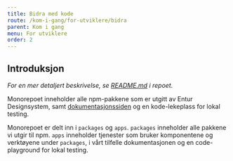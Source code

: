 ```yaml
---
title: Bidra med kode
route: /kom-i-gang/for-utviklere/bidra
parent: Kom i gang
menu: For utviklere
order: 2
---
```



## Introduksjon

_For en mer detaljert beskrivelse, se [README.md](https://bitbucket.org/enturas/design-system/src/master/README.md) i repoet._

Monorepoet inneholder alle npm-pakkene som er utgitt av Entur Designsystem, samt [dokumentasjonssiden](https://design.entur.no) og en kode-lekeplass for lokal testing.

Monorepoet er delt inn i `packages` og `apps`. `packages` inneholder alle pakkene vi utgir til npm. `apps` inneholder tjenester som bruker komponentene og verktøyene under `packages`, i vårt tilfelle dokumentasjonen og en code-playground for lokal testing.


